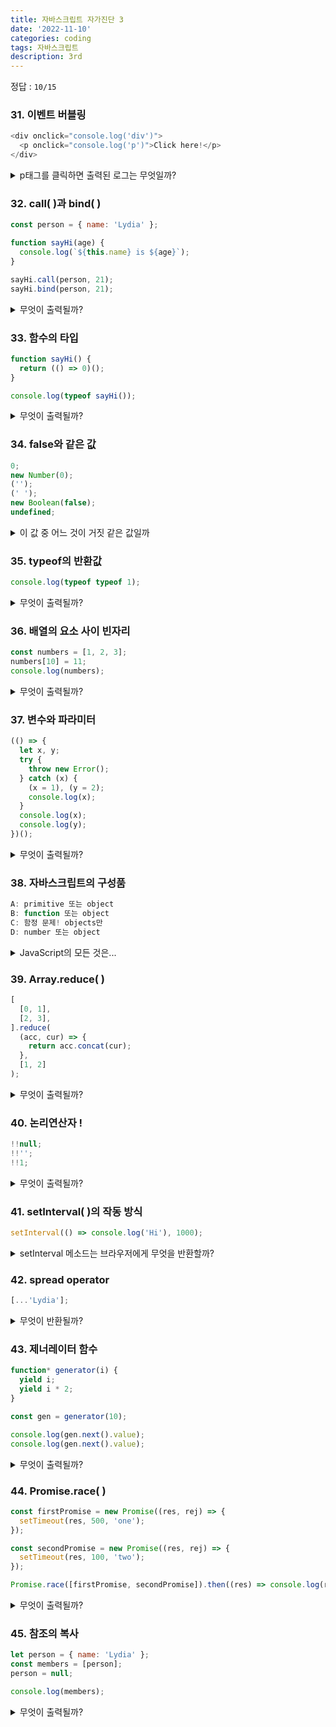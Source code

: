 ```yaml
---
title: 자바스크립트 자가진단 3
date: '2022-11-10'
categories: coding
tags: 자바스크립트
description: 3rd
---
```

<HeadingNavigator />

정답 : `10/15`

### 31. 이벤트 버블링
```js
<div onclick="console.log('div')">
  <p onclick="console.log('p')">Click here!</p>
</div>
```
<details>
  <summary>p태그를 클릭하면 출력된 로그는 무엇일까?</summary>
    <>
    - 내 생각 : `p`, `div`
    - 이유? : 타겟에서 이벤트가 발생하고 이벤트 버블링이 일어난다. 다시 거슬러오면서 부모 요소의 이벤트를 발생시킨다. 
    ---
    - 사족 : -
    - 오답노트 : - 
    </>
</details>

### 32. call(  )과 bind(  )
```js
const person = { name: 'Lydia' };

function sayHi(age) {
  console.log(`${this.name} is ${age}`);
}

sayHi.call(person, 21);
sayHi.bind(person, 21);
```
<details>
  <summary>무엇이 출력될까?</summary>
    <>
    - 내 생각 : `Lydia is 21`, `Lydia is 21`
    - 이유? : (`person`, 21)의 데이터를 바인딩해 함수 내부로 보낸다.
    ---
    - 오답노트 : `call()`은 인자를 받고 바로 실행시키는 반면 `bind()`는 묶기만 할 뿐이다. 호출하는 함수(sayHi())는 `call(myObject)`의 객체 안에서 실행되거나, `bind(myObject)`의 객체 안에 저장된다. 메써드 안에서 `this`는 그 메써드를 포함하고 있는 객체, 즉 인수로 주어진 객체를 가리킨다.
    - 사족 : `call()`과 `bind()`를 확실히 몰랐다. 이들은 첫번째 인수로 오브젝트를 받는데, 이 오브젝트 안에 자신을 부른 함수(여기선 sayHi())를 집어넣는다. 즉 함수 안에서의 `this`는 이 객체를 지칭하게 되는 것이다. 두번째 인자부터는 그 메써드의 인수로 사용된다.
    </>
</details>

### 33. 함수의 타입
```js
function sayHi() {
  return (() => 0)();
}

console.log(typeof sayHi());
```
<details>
  <summary>무엇이 출력될까?</summary>
    <>
    - 내 생각 : `"function"`
    - 이유? : 리턴값이 무엇이든 일단 `function`이기 때문이다.
    ---
    - 오답노트 : 멍청인가.. 리턴값이 있다면 함수의 타입은 리턴된 데이터의 타입을 따른다. `return`에서 함수가 즉시 시행되어 0을 반환했다. 타입은 `"number"`다.
    - 사족 : -
    </>
</details>

### 34. false와 같은 값
```js
0;
new Number(0);
('');
(' ');
new Boolean(false);
undefined;
```
<details>
  <summary>이 값 중 어느 것이 거짓 같은 값일까</summary>
    <>
    - 내 생각 : `0`, `('')`, `new Boolean(false),` `undefined`
    - 이유? : 모두다 `false`로 취급되는 값들이다.
    ---
    - 오답노트 : 모든 인스턴스들의 타입은 `object`다. 객체들은 빈 객체 `{}`일 때도 `true`로 여겨진다.
    - 사족 : -
    </>
</details>

### 35. typeof의 반환값
```js
console.log(typeof typeof 1);
```
<details>
  <summary>무엇이 출력될까?</summary>
    <>
    - 내 생각 : `"string"`
    - 이유? : typeof "number"의 타입은 "string"이다.
    ---
    - 사족 : -
    - 오답노트 : - 
    </>
</details>

### 36. 배열의 요소 사이 빈자리
```js
const numbers = [1, 2, 3];
numbers[10] = 11;
console.log(numbers);
```
<details>
  <summary>무엇이 출력될까?</summary>
    <>
    - 내 생각 : `[1, 2, 3, 7 x null, 11]`
    - 이유? : 인덱스 3~10까지의 공백은 `null`값으로 대신될 거 같다.
    ---
    - 오답노트 : `null`이 아닌 `empty slots`라는 것을 생성한다고 한다. 실질적으로 `undefined`와 동일한 값이나, 실행 위치(브라우저 or node)에 따라 달리 보인다고 한다.
    - 사족 : -
    </>
</details>

### 37. 변수와 파라미터
```js
(() => {
  let x, y;
  try {
    throw new Error();
  } catch (x) {
    (x = 1), (y = 2);
    console.log(x);
  }
  console.log(x);
  console.log(y);
})();
```
<details>
  <summary>무엇이 출력될까?</summary>
    <>
    - 내 생각 : `1`, `undefined`, `2`
    - 이유? : `try()`에서 에러처리를 함으로써 `catch()`로 넘어간다. `catch()` 함수 내에서 `x=1`을 할당하지만 그 `x`는 catch의 인수로서의 x다. 외부의 x는 여전히 `undefined`로 남는다. 반면 `y=2`는 외부의 변수 y를 불러옴으로써 값을 할당했다. 이제 `catch()`를 빠져나와서 x, y의 값을 호출하면 스코프에서 확인되는 x는 `undefined`, y는 `2`다.
    ---
    - 사족 : -
    - 오답노트 : - 
    </>
</details>

### 38. 자바스크립트의 구성품
```js
A: primitive 또는 object
B: function 또는 object
C: 함정 문제! objects만
D: number 또는 object
```
<details>
  <summary>JavaScript의 모든 것은...</summary>
    <>
    - 내 생각 : `primitive 또는 object`
    - 이유? : 자바스크립트는 원시값들과 오브젝트들로 구성된 프로그래밍 언어다.
    ---
    - 사족 : 원시형과 오브젝트를 구별하는 방법은 원시형에는 속성이나 메써드가 없는 것이다.! 하지만 원시형이 인스턴스처럼 메써드를 갖다 써도 작동이 되는 모습을 볼 수 있는데, 이는 자바스크립트가 원시형의 데이터에 임시로 래퍼 클래스를 적용하기 때문이다. 그리고 표현식이 끝나는 즉시 이를 바로 폐기한다고 한다. 
    - 오답노트 : - 
    </>
</details>

### 39. Array.reduce(  )
```js
[
  [0, 1],
  [2, 3],
].reduce(
  (acc, cur) => {
    return acc.concat(cur);
  },
  [1, 2]
);
```
<details>
  <summary>무엇이 출력될까?</summary>
    <>
    - 내 생각 : `[1, 2, 0, 1, 2, 3]`
    - 이유? : 초기값은 [1, 2]고, 배열의 크기만큼 콜백함수가 반복된다. 첫번째 시행에서 `acc`는 초기값 `[1, 2]`고, `concat()`이 첫번째 요소 `[0, 1]`을 잇는다. 이어진 값 `[1, 2, 0, 1]`이 다음의 누적값 `acc`이 되고 이어 두번째 요소를 잇는다.
    ---
    - 사족 : -
    - 오답노트 : - 
    </>
</details>

### 40. 논리연산자 !
```js
!!null;
!!'';
!!1;
```
<details>
  <summary>무엇이 출력될까?</summary>
    <>
    - 내 생각 : `false`, `false`, `true`
    - 이유? : 거짓으로 취급되는 값이 있다. `null`, `("")`, `undefined`, `NaN` ...
    ---
    - 사족 : -
    - 오답노트 : - 
    </>
</details>

### 41. setInterval(  )의 작동 방식
```js
setInterval(() => console.log('Hi'), 1000);
```
<details>
  <summary>setInterval 메소드는 브라우저에게 무엇을 반환할까?</summary>
    <>
    - 내 생각 : `유니크한 id`
    - 이유? : 효율적인 일처리를 위해 id값을 반환하지 않을까...?
    ---
    - 사족 : `clearInterval()`로 타이머를 없앨 때 이 id를 확인, 삭제한다고 한다.
    - 오답노트 : -
    </>
</details>

### 42. spread operator
```js
[...'Lydia'];
```
<details>
  <summary>무엇이 반환될까?</summary>
    <>
    - 내 생각 : `["L", "y", "d", "i", "a"]`
    - 이유? : `spread operator`는 반복가능한 값을 하나하나 흩뿌려 놓는다. 문자열 "Lydia"를 하나하나 푼다.
    ---
    - 사족 : -
    - 오답노트 : - 
    </>
</details>

### 43. 제너레이터 함수
```js
function* generator(i) {
  yield i;
  yield i * 2;
}

const gen = generator(10);

console.log(gen.next().value);
console.log(gen.next().value);
```
<details>
  <summary>무엇이 출력될까?</summary>
    <>
    - 내 생각 : `10`, `20`
    - 이유? : `next().value`의 값은 제너레이터 함수의 `yield` 값과 대응한다. 첫번째 `next().value`는 첫번째 `yield`, 두번째는 두번째, 세번째... 로 나아간다. 없다면 `undefined`다.
    ---
    - 사족 : -
    - 오답노트 : - 
    </>
</details>

### 44. Promise.race(  )
```js
const firstPromise = new Promise((res, rej) => {
  setTimeout(res, 500, 'one');
});

const secondPromise = new Promise((res, rej) => {
  setTimeout(res, 100, 'two');
});

Promise.race([firstPromise, secondPromise]).then((res) => console.log(res));
```
<details>
  <summary>무엇이 출력될까?</summary>
    <>
    - 내 생각 : `one`, `two`
    - 이유? : `race`를 처음 알게 됐다. `race`라는 이름에서 짐작하여 일종의 `async` 효과를 내는 게 아닌가 생각했다. 첫번째 프로미스가 두번째 프로미스에게 바통을 넘기는 식으로 말이다.
    ---
    - 오답노트 : 복수의 프로미스를 `Promise.race`에 넘겨주면 *최초의 프로미스를 해결/거부한다*. 이 상황에서 최초의 프로미스는 100ms후에 실행되는 `secondPromise`다. 그의 해결값인 `two`가 출력된다.
    - 사족 : 최초를 어떻게 따지냐가 관건이었다. 큐에 들어간 순인지, 콜스택에 올라가는 순인지, 먼저를 어떻게 정의할 것인가? 여기서 최초란 *가장 먼저 실행되는*, 즉 가장 먼저 콜스택에 올라가는 프로미스를 의미한다.
    </>
</details>

### 45. 참조의 복사
```js
let person = { name: 'Lydia' };
const members = [person];
person = null;

console.log(members);
```
<details>
  <summary>무엇이 출력될까?</summary>
    <>
    - 내 생각 : `[{ name: "Lydia" }]`
    - 이유? : 한 오브젝트를 등호로 같게 가져올 때 그건 값복사가 아닌 참조, 주소값의 복사다. 원 데이터인 `person`이 자기 집({})을 버리고 형변환을 한대도 그건 집을 떠나는 것이지 무너뜨리는 것이 아니다. 따라서 `members`는 여전히 `{name: "Lydia"}`를 간직한다.
    ---
    - 사족 : -
    - 오답노트 : - 
    </>
</details>